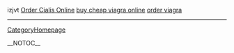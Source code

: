 izjvt  <a href= http://www.synchrotron.vic.gov.au/forum/topic.asp?TOPIC_ID=5100 >Order Cialis Online</a> <a href= http://www.synchrotron.vic.gov.au/forum/topic.asp?TOPIC_ID=5102 >buy cheap viagra online</a> <a href= http://www.synchrotron.vic.gov.au/forum/topic.asp?TOPIC_ID=5101 >order viagra</a>
----
[[CategoryHomepage]]

__NOTOC__